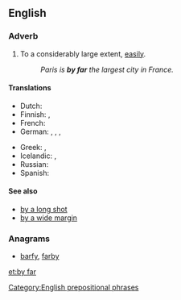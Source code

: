 ==English==

===Adverb===
{{en-adv|head=[[by]] [[far]]|-}}

# {{idiomatic}} To a considerably large extent, [[easily]].
#: ''Paris is '''by far''' the largest city in France.''

====Translations====
{{trans-top|to a large extent}}
* Dutch: {{t+|nl|verreweg}}
* Finnish: {{t-|fi|ylivoimaisesti}}, {{t+|fi|selvästi}}
* French: {{t+|fr|de loin}}
* German: {{t-|de|mit Abstand}}, {{t-|de|bei weitem}}, {{t-|de|bei Weitem}}, {{t+|de|weitaus}}
{{trans-mid}}
* Greek: {{t-|el|κατά πολύ|tr=katá polý}}, {{t+|el|μακράν|tr=makrán|sc=Grek}}
* Icelandic: {{t-|is|lang-}}, {{t-|is|langsamlega}}
* Russian: {{t+|ru|несомненно|sc=Cyrl}}
* Spanish: {{t-|es|de lejos}}
{{trans-bottom}}

====See also====
* [[by a long shot]]
* [[by a wide margin]]

===Anagrams===
* [[barfy#English|barfy]], [[farby#English|farby]]

[[Category:English prepositional phrases]]

[[et:by far]]
